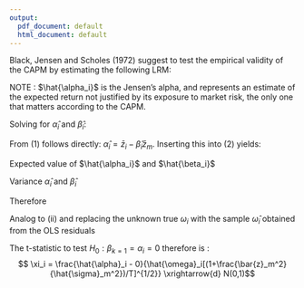 ```yaml
---
output:
  pdf_document: default
  html_document: default
---
```

\section*{Question 2: Time Series regression test of CAPM for one asset i (3 points)}
Black, Jensen and Scholes (1972) suggest to test the empirical validity of the CAPM by estimating the following LRM: 

\begin{align*}
	r_{it} - r_{ft} &= \alpha_i + \beta_i(r_{mt} - r_{ft}) + u_{it}\\
	z_{it} &= \alpha_i + \beta_i z_{mt} + u_{it}\\
	u_{it}|z_{mt} &\sim iid(0, \omega^2_i)
\end{align*}

\subsection*{(i) Estimate $\hat{\alpha_i}$ and $\hat{\beta_i}$}
NOTE : $\hat{\alpha_i}$ is the Jensen’s alpha, and represents an estimate of the expected return not justified by its exposure to market risk, the only one that matters according to the CAPM.

\begin{align*}
	x_t &= (1, z_{mt}') \\
	X &= [x_1, ..., x_T]' \\
	X'X &= T Sxx\\
	Sxx &= \frac{1}{T}X'X = \left[\begin{array}{cc}
		1 & \bar{z}_m \\
		\bar{z}_m & \frac{1}{T}\sum{z_m^2}
	\end{array}\right] \\	
	Sxx^{-1} &= \left[\begin{array}{cc}
		\frac{1}{T}\sum{z_m^2} & -\bar{z}_m \\
		-\bar{z}_m & 1
	\end{array}\right] = \left[\begin{array}{cc}
	\frac{1}{T}\sum{z_m^2} - \bar{z}_m^2 + \bar{z}_m^2 & -\bar{z}_m \\
	-\bar{z}_m & 1
	\end{array}\right]\\
	 &= \left[\begin{array}{cc}
		\hat{\sigma}_m^2 + \bar{z}_m^2 & -\bar{z}_m \\
		-\bar{z}_m & 1
	\end{array}\right] = \left[\begin{array}{cc}
	1 + \frac{\bar{z}_m^2}{\hat{\sigma}_m^2} & \frac{-\bar{z}_m}{\hat{\sigma}_m^2} \\
	\frac{-\bar{z}_m}{\hat{\sigma}_m^2} & \frac{1}{\hat{\sigma}^2}
	\end{array}\right]\\
	Sxz_i &= X'z_i = \left[\begin{array}{c}
		\bar{z}_i \\
		\frac{1}{T}\sum{z_m z_i}
	\end{array}\right] = \left[\begin{array}{c}
		\bar{z}_i \\
		\frac{1}{T}\sum{z_m z_i} - \bar{z}_m \bar{z}_i + \bar{z}_m \bar{z}_i
	\end{array}\right] = \left[\begin{array}{c}
		\bar{z}_i \\
		\hat{\sigma}_{im} + \bar{z}_m \bar{z}_i 
	\end{array}\right] \\
\end{align*}

Solving for $\hat{\alpha}_i$ and $\hat{\beta}_i$:
\begin{align*}
		Sxx \left[\begin{array}{c}
		\hat{\alpha}_i \\
		\hat{\beta}_i
	\end{array}\right] & = Sxz_i\\
	\left[\begin{array}{cc}
		1 & \bar{z}_m \\
		\bar{z}_m & \frac{1}{n}\sum{z_m^2}
	\end{array}\right] \left[\begin{array}{c}
		\hat{\alpha}_i \\
		\hat{\beta}_i
	\end{array}\right] &= \left[\begin{array}{c}
		\bar{z}_i \\
		\hat{\sigma}_{im} + \bar{z}_m \bar{z}_i 
	\end{array}\right] \\	
	\begin{array}{c}
		(1) \\
		(2)
	\end{array}
	\left[\begin{array}{c}
		\hat{\alpha}_i + \hat{\beta}_i \bar{z}_m \\
		\hat{\alpha}_i \bar{z}_m + \hat{\beta}_i \frac{1}{n}\sum{z_m^2}
	\end{array}\right] &= \left[\begin{array}{c}
		\bar{z}_i \\
		\hat{\sigma}_{im} + \bar{z}_m \bar{z}_i 
	\end{array}\right] \\
\end{align*}

From (1) follows directly: $\hat{\alpha}_i = \bar{z}_i - \hat{\beta}_i \bar{z}_m$. Inserting this into (2) yields:
\begin{align*}
	\hat{\alpha}_i \bar{z}_m + \hat{\beta}_i \frac{1}{n}\sum{z_m^2} &= \hat{\sigma}_{im} + \bar{z}_m \bar{z}_i \\
	(\bar{z}_i - \hat{\beta}_i \bar{z}_m)\bar{z}_m + \hat{\beta}_i \frac{1}{n}\sum{z_m^2} &= \hat{\sigma}_{im} + \bar{z}_m \bar{z}_i \\
	\bar{z}_i \bar{z}_m - \hat{\beta}_i \bar{z}_m^2 + \hat{\beta}_i \frac{1}{n}\sum{z_m^2} &= \hat{\sigma}_{im} + \bar{z}_m \bar{z}_i \\
	- \hat{\beta}_i \bar{z}_m^2 + \hat{\beta}_i \frac{1}{n}\sum{z_m^2} &= \hat{\sigma}_{im}\\
	\hat{\beta}_i  (\frac{1}{n}\sum{z_m^2}-\bar{z}_m^2) &= \hat{\sigma}_{im}\\
	\hat{\beta}_i \hat{\sigma}_{m}^2 &= \hat{\sigma}_{im}\\
	\hat{\beta}_i &=  \frac{\hat{\sigma}_{im}}{\hat{\sigma}_{m}^2}\\
\end{align*}

\subsection*{(ii) Distribution of  $\hat{\alpha}_i$ and $\hat{\beta}_i$}

Expected value of $\hat{\alpha_i}$ and $\hat{\beta_i}$
\begin{align*}
	\hat{\beta} &= \left[\begin{array}{c}
		\hat{\alpha}_i \\
		\hat{\beta}_i
	\end{array}\right] = (X'X)^{-1}X'z_i = (X'X)^{-1}X'(X \beta + u_{it})\\
	E[\hat{\beta}|z_m] &= (X'X)^{-1}X'X \beta + (X'X)^{-1}X'E[u_{it}|z_m]\\
	E[\hat{\beta}|z_m] &= \beta + (X'X)^{-1}X'0, \text{ by assumption } u_i|z_mt \sim iid(0, \omega_i^2)\\
	E[\hat{\beta}|z_m] &= \beta\\
	E\left[\begin{array}{c}
		\hat{\alpha}_i \\
		\hat{\beta}_i
	\end{array}|z_m\right] &= \left[\begin{array}{c}
	\alpha_i \\
	\beta_i
\end{array}\right]
\end{align*}

Variance $\hat{\alpha}_i$ and $\hat{\beta}_i$
\begin{align*}
	\hat{\beta} &= \left[\begin{array}{c}
		\hat{\alpha}_i \\
		\hat{\beta}_i
	\end{array}\right]\\
	V(\hat{\beta}|z_m) &= V((\hat{\beta} - \beta)|z_m) \text{ (given $\beta$ non-random)}\\
	&= V((X'X)^{-1}X'u_{i}|z_m) = A V(u_{i}|z_m)A' \text{ (with $A=(X'X)^{-1}X'$)}\\
	&= A E[u_{i}^2|z_m] A' = A \omega_i^2A' \text{ by assumption } u_i|z_mt \sim iid(0, \omega_i^2)\\
	&= \omega_i^2AA' = \omega_i^2(X'X)^{-1}X'((X'X)^{-1}X')' = \omega_i^2(X'X)^{-1}X'X(X'X)^{-1}\\
	&= \omega_i^2 (X'X)^{-1} = \omega_i^2 \frac{1}{T}Sxx^{-1}\\
	&= \frac{\omega_i^2}{T}Sxx^{-1} = \frac{\omega_i^2}{T} \left[\begin{array}{cc}
		1 + \frac{\bar{z}_m^2}{\hat{\sigma}_m^2} & \frac{-\bar{z}_m}{\hat{\sigma}_m^2} \\
		\frac{-\bar{z}_m}{\hat{\sigma}_m^2} & \frac{1}{\hat{\sigma}^2}
	\end{array}\right]
\end{align*}

Therefore

\begin{align*}
	\left[\begin{array}{c}
		\hat{\alpha}_i \\
		\hat{\beta}_i
	\end{array}\right] | z_m &\sim N\left(
		\left[\begin{array}{c}
			\alpha_i \\
			\beta_i
		\end{array}\right], 
		\frac{\omega_i^2}{T} \left[\begin{array}{cc}
			1 + \frac{\bar{z}_m^2}{\hat{\sigma}_m^2} & \frac{-\bar{z}_m}{\hat{\sigma}_m^2} \\
			\frac{-\bar{z}_m}{\hat{\sigma}_m^2} & \frac{1}{\hat{\sigma}^2}
		\end{array}\right]
	\right) \square
\end{align*}

\subsection*{(iii) Determine the t-statistics to test $H_0: \beta_{k=1} = \alpha_i = 0$}

Analog to (ii) and replacing the unknown true $\omega_i$ with the sample $\hat{\omega}_i$ obtained from the OLS residuals
\begin{align*}
	V((\hat{\beta} - \beta)|z_m) &= \hat{\omega}_i^2 (X'X)^{-1} = \hat{\omega}_i^2 \frac{1}{T}Sxx^{-1}\\
	V((\hat{\beta}_{k=1} - 0)|z_m) &= \omega_i^2 (X'X)_{kk}^{-1} = \hat{\omega}_i^2 \frac{1}{T}Sxx_{kk}^{-1}\\
	&=  \frac{\hat{\omega}_i^2}{T}(1+\frac{\bar{z}_m^2}{\hat{\sigma}_m^2})\\
	SE((\hat{\beta} - \beta)|z_m) &= \hat{\omega}_i[(1+\frac{\bar{z}_m^2}{\hat{\sigma}_m^2})/T]^{1/2}
\end{align*}

The t-statistic to test $H_0: \beta_{k=1} = \alpha_i = 0$ therefore is : $$ \xi_i = \frac{\hat{\alpha}_i - 0}{\hat{\omega}_i[(1+\frac{\bar{z}_m^2}{\hat{\sigma}_m^2})/T]^{1/2}}  \xrightarrow{d}  N(0,1)$$